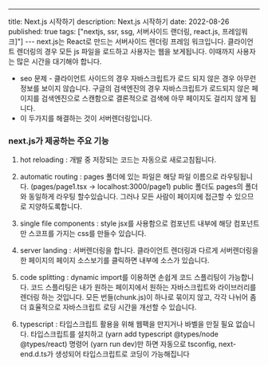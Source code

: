 ---

title: Next.js 시작하기
description: Next.js 시작하기
date: 2022-08-26
published: true
tags: ["nextjs, ssr, ssg, 서버사이드 랜더링, react.js, 프레임워크]"]
--- next.js는 React로 만드는 서버사이드 렌더링 프레임 워크입니다.
클라이언트 렌더링의 경우 모든 js 파일을 로드하고 사용자는 웹을 보게됩니다. 이때까지 사용자는 많은 시간을 대기해야 합니다.

- seo 문제 - 클라이언트 사이드의 경우 자바스크립트가 로드 되지 않은 경우 아무런 정보를 보이지 않습니다. 구글의 검색엔진의 경우 자바스크립트가 로드되지 않은 페이지를 검색엔진으로 스캔함으로 결론적으로 검색에 아무 페이지도 걸리지 않게 됩니다.
- 이 두가지를 해결하는 것이 서버렌더링입니다.

### next.js가 제공하는 주요 기능

1. hot reloading :
   개발 중 저장되는 코드는 자동으로 새로고침됩니다.

2. automatic routing :
   pages 폴더에 있는 파일은 해당 파일 이름으로 라우팅됩니다. (pages/page1.tsx -> localhost:3000/page1)
   public 폴더도 pages의 폴더와 동일하게 라우팅 할수있습니다. 그러나 모든 사람이 페이지에 접근할 수 있으므로 지양하도록합니다.

3. single file components :
   style jsx를 사용함으로 컴포넌트 내부에 해당 컴포넌트만 스코프를 가지는 css를 만들수 있습니다.

4. server landing :
   서버렌더링을 합니다. 클라이언트 렌더링과 다르게 서버렌더링을 한 페이지의 페이지 소스보기를 클릭하면 내부에 소스가 있습니다.

5. code splitting :
   dynamic import를 이용하면 손쉽게 코드 스플리팅이 가능합니다.
   코드 스플리팅은 내가 원하는 페이지에서 원하는 자바스크립트와 라이브러리를 렌더링 하는 것입니다. 모든 번들(chunk.js)이 하나로 묶이지 않고, 각각 나뉘어 좀 더 효율적으로 자바스크립트 로딩 시간을 개선할 수 있습니다.
6. typescript :
   타입스크립트 활용을 위해 웹팩을 만지거나 바벨을 만질 필요 없습니다. 타입스크립트를 설치하고 (yarn add typescript @types/node @types/react) 명령어 (yarn run dev)만 하면 자동으로 tsconfig, next-end.d.ts가 생성되어 타입스크립트로 코딩이 가능해집니다
